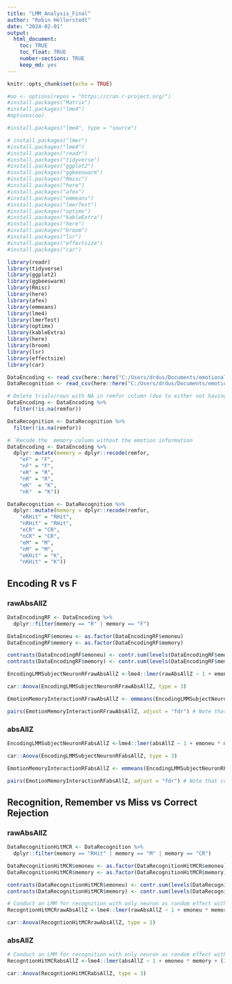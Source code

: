```yaml
---
title: "LMM_Analysis_Final"
author: "Robin Hellerstedt"
date: "2024-02-01"
output:
  html_document: 
    toc: TRUE
    toc_float: TRUE
    number-sections: TRUE
    keep_md: yes
---
```


```r
knitr::opts_chunk$set(echo = TRUE)
```

```r
#oo <- options(repos = "https://cran.r-project.org/")
#install.packages("Matrix")
#install.packages("lme4")
#options(oo)

#install.packages("lme4", type = "source")

# install.packages("lmer")
#install.packages("lme4")
#install.packages("readr")
#install.packages("tidyverse")
#install.packages("ggplot2")
#install.packages("ggbeeswarm")
#install.packages("Rmisc")
#install.packages("here")
#install.packages("afex")
#install.packages("emmeans")
#install.packages("lmerTest")
#install.packages("optimx")
#install.packages("kableExtra")
#install.packages("here")
#install.packages("broom")
#install.packages("lsr")
#install.packages("effectsize")
#install.packages("car")

library(readr)
library(tidyverse)
library(ggplot2)
library(ggbeeswarm)
library(Rmisc)
library(here)
library(afex)
library(emmeans)
library(lme4)
library(lmerTest)
library(optimx)
library(kableExtra)
library(here)
library(broom)
library(lsr)
library(effectsize)
library(car)
```

```r
DataEncoding <- read_csv(here::here("C:/Users/drdus/Documents/emotional_memory_neuronal_data/enc","encoding_trial_results_LMM_final.csv"))
DataRecognition <- read_csv(here::here("C:/Users/drdus/Documents/emotional_memory_neuronal_data/rec","recognition_trial_results_LMM_final.csv"))

# Delete trials/rows with NA in remfor column (due to either not having a response in test or to have responded know which we exclude)
DataEncoding <- DataEncoding %>% 
  filter(!is.na(remfor))

DataRecognition <- DataRecognition %>% 
  filter(!is.na(remfor))

# `Recode the  memory column without the emotion information
DataEncoding <- DataEncoding %>% 
  dplyr::mutate(memory = dplyr::recode(remfor,
    "eF" = "F",
    "nF" = "F",
    "eR" = "R",
    "nR" = "R",
    "eK"  = "K",
    "nK"  = "K"))

DataRecognition <- DataRecognition %>% 
  dplyr::mutate(memory = dplyr::recode(remfor,
    "eRHit" = "RHit",
    "nRHit" = "RHit",
    "eCR" = "CR",
    "nCR" = "CR",
    "eM" = "M",
    "nM" = "M",
    "eKHit" = "K",
    "nKHit" = "K"))
```

## Encoding R vs F

### rawAbsAllZ

```r
DataEncodingRF <- DataEncoding %>% 
  dplyr::filter(memory == "R" | memory == "F")

DataEncodingRF$emoneu <- as.factor(DataEncodingRF$emoneu)
DataEncodingRF$memory <- as.factor(DataEncodingRF$memory)

contrasts(DataEncodingRF$emoneu) <- contr.sum(levels(DataEncodingRF$emoneu))
contrasts(DataEncodingRF$memory) <- contr.sum(levels(DataEncodingRF$memory))

EncodingLMMSubjectNeuronRFrawAbsAllZ <-lme4::lmer(rawAbsAllZ ~ 1 + emoneu * memory + (1|subject/subjNeur), data = DataEncodingRF)

car::Anova(EncodingLMMSubjectNeuronRFrawAbsAllZ, type = 3)

```

```r

EmotionMemoryInteractionRFrawAbsAllZ <- emmeans(EncodingLMMSubjectNeuronRFrawAbsAllZ, ~ memory|emoneu, lmer.df = "asymp") # Calculate emmeans

pairs(EmotionMemoryInteractionRFrawAbsAllZ, adjust = "fdr") # Note that correction makes no difference in 2x2 design as there is only one test "per family", but this is how to control for unplanned follow up tests in more complex designs

```

### absAllZ

```r

EncodingLMMSubjectNeuronRFabsAllZ <-lme4::lmer(absAllZ ~ 1 + emoneu * memory + (1|subject/subjNeur), data = DataEncodingRF)

car::Anova(EncodingLMMSubjectNeuronRFabsAllZ, type = 3)

```

```r

EmotionMemoryInteractionRFabsAllZ <- emmeans(EncodingLMMSubjectNeuronRFabsAllZ, ~ memory|emoneu, lmer.df = "asymp") # Calculate emmeans

pairs(EmotionMemoryInteractionRFabsAllZ, adjust = "fdr") # Note that correction makes no difference in 2x2 design as there is only one test "per family", but this is how to control for unplanned follow up tests in more complex designs

```

## Recognition, Remember vs Miss vs Correct Rejection

### rawAbsAllZ

```r
DataRecognitionHitMCR <- DataRecognition %>% 
  dplyr::filter(memory == "RHit" | memory == "M" | memory == "CR")

DataRecognitionHitMCR$emoneu <- as.factor(DataRecognitionHitMCR$emoneu)
DataRecognitionHitMCR$memory <- as.factor(DataRecognitionHitMCR$memory)

contrasts(DataRecognitionHitMCR$emoneu) <- contr.sum(levels(DataRecognitionHitMCR$emoneu))
contrasts(DataRecognitionHitMCR$memory) <- contr.sum(levels(DataRecognitionHitMCR$memory))

# Conduct an LMM for recognition with only neuron as random effect with random intercept
RecogntionHitMCRrawAbsAllZ <-lme4::lmer(rawAbsAllZ ~ 1 + emoneu * memory + (1|subject/subjNeur), data = DataRecognitionHitMCR)

car::Anova(RecogntionHitMCRrawAbsAllZ, type = 3) 

```

### absAllZ

```r
# Conduct an LMM for recognition with only neuron as random effect with random intercept
RecogntionHitMCRabsAllZ <-lme4::lmer(absAllZ ~ 1 + emoneu * memory + (1|subject/subjNeur), data = DataRecognitionHitMCR)

car::Anova(RecogntionHitMCRabsAllZ, type = 3) 

```